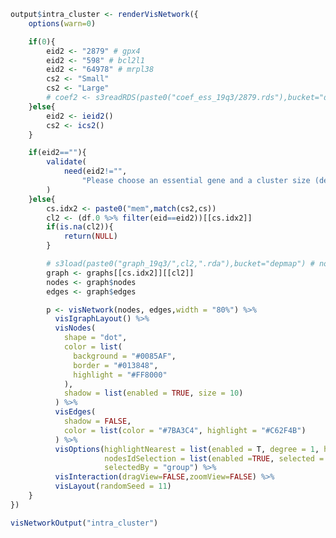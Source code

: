 ```r
output$intra_cluster <- renderVisNetwork({
	options(warn=0)

	if(0){
		eid2 <- "2879" # gpx4
		eid2 <- "598" # bcl2l1
		eid2 <- "64978" # mrpl38
		cs2 <- "Small"
		cs2 <- "Large"
		# coef2 <- s3readRDS(paste0("coef_ess_19q3/2879.rds"),bucket="depmap")
	}else{
		eid2 <- ieid2()
		cs2 <- ics2()
	}

	if(eid2==""){
	    validate(
	      	need(eid2!="",
	      		"Please choose an essential gene and a cluster size (default:Small).\nSpearman correlation coefficients between genes (> 0.1) within the cluster will be shown here.")
		)
	}else{
		cs.idx2 <- paste0("mem",match(cs2,cs))
		cl2 <- (df.0 %>% filter(eid==eid2))[[cs.idx2]]
		if(is.na(cl2)){
			return(NULL)
		}

		# s3load(paste0("graph_19q3/",cl2,".rda"),bucket="depmap") # nodes,edges
		graph <- graphs[[cs.idx2]][[cl2]]
		nodes <- graph$nodes
		edges <- graph$edges

		p <- visNetwork(nodes, edges,width = "80%") %>%
		  visIgraphLayout() %>%
		  visNodes(
		    shape = "dot",
		    color = list(
		      background = "#0085AF",
		      border = "#013848",
		      highlight = "#FF8000"
		    ),
		    shadow = list(enabled = TRUE, size = 10)
		  ) %>%
		  visEdges(
		    shadow = FALSE,
		    color = list(color = "#7BA3C4", highlight = "#C62F4B")
		  ) %>%
		  visOptions(highlightNearest = list(enabled = T, degree = 1, hover = F),
		  			 nodesIdSelection = list(enabled =TRUE, selected = eid2),
		             selectedBy = "group") %>% 
		  visInteraction(dragView=FALSE,zoomView=FALSE) %>%
		  visLayout(randomSeed = 11)
	}
})
```
```r
visNetworkOutput("intra_cluster")
```